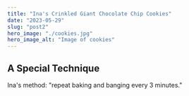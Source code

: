 ---
title: "Ina's Crinkled Giant Chocolate Chip Cookies"
date: "2023-05-29"
slug: "post2"
hero_image: "./cookies.jpg"
hero_image_alt: "Image of cookies"
---

## A Special Technique

Ina's method: "repeat baking and banging every 3 minutes." 